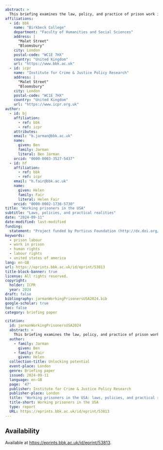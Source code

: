 ```yaml
---
abstract: >
  This briefing examines the law, policy, and practice of prison work in the United States, focusing on Arizona, California, and Texas. It provides a comprehensive analysis of work and employment training opportunities for prisoners in these states, contextualised within recent trends in their prison populations and in the legal framework governing prison labour. The briefing explores how different levels of custodial security affect access to work opportunities and examines relevant case law and state-specific approaches. Recent policy developments are linked to penal cultures and prison population trends. The briefing suggests that prison work in these states primarily subsidises state institutions rather than enabling exploitation for private profit, with most work involving prison maintenance or producing goods for public sector use. Despite low labour costs, many prison industries struggle for economic viability. The analysis highlights a lack of reliable, comprehensive data on prison work, hindering thorough analysis and informed policymaking. Areas requiring further research include the specifics of 'prison housework', long-term outcomes of prison work, and implications of penal policy shifts. The briefing aims to contribute to evidence-based policy reforms that can improve outcomes for prisoners while addressing broader societal concerns about justice and rehabilitation.
affiliations:
  - id: bbk
    name: "Birkbeck College"
    department: "Faculty of Humanities and Social Sciences"
    address: |
      "Malet Street"
      "Bloomsbury"
    city: London
    postal-code: "WC1E 7HX"
    country: "United Kingdom"
    url: "https://www.bbk.ac.uk"
  - id: icpr
    name: "Institute for Crime & Justice Policy Research"
    address: |
      "Malet Street"
      "Bloomsbury"
    city: London
    postal-code: "WC1E 7HX"
    country: "United Kingdom"
    url: "https://www.icpr.org.uk"
author:
  - id: bj
    affiliation:
      - ref: bbk
      - ref: icpr
    attributes:
    email: "b.jarman@bbk.ac.uk"
    name:
      given: Ben
      family: Jarman
      literal: Ben Jarman
    orcid: "0000-0003-3527-5437"
  - id: hf
    affiliation:
      - ref: bbk
      - ref: icpr
    email: "h.fair@bbk.ac.uk"
    name:
      given: Helen
      family: Fair
      literal: Helen Fair
    orcid: "0000-0002-1736-5730"
title: "Working prisoners in the USA"
subtitle: "Laws, policies, and practical realities"
date: "2024-09-11"
date-modified: last-modified
funding: 
  statement: "Project funded by Porticus Foundation (http://dx.doi.org/10.13039/100020243)"
keywords: 
  - prison labour
  - work in prison
  - human rights
  - labour rights
  - united states of america
lang: en-GB
url: https://eprints.bbk.ac.uk/id/eprint/53813
title-block-banner: true
license: All rights reserved.
copyright:
  holder: ICPR
  year: 2024
draft: false
bibliography: jarmanWorkingPrisonersUSA2024.bib
google-scholar: true
toc: false
category: briefing paper

citation:
  id: jarmanWorkingPrisonersUSA2024
  abstract: >
    This briefing examines the law, policy, and practice of prison work in the United States, focusing on Arizona, California, and Texas. It provides a comprehensive analysis of work and employment training opportunities for prisoners in these states, contextualised within recent trends in their prison populations and in the legal framework governing prison labour. The briefing explores how different levels of custodial security affect access to work opportunities and examines relevant case law and state-specific approaches. Recent policy developments are linked to penal cultures and prison population trends. The briefing suggests that prison work in these states primarily subsidises state institutions rather than enabling exploitation for private profit, with most work involving prison maintenance or producing goods for public sector use. Despite low labour costs, many prison industries struggle for economic viability. The analysis highlights a lack of reliable, comprehensive data on prison work, hindering thorough analysis and informed policymaking. Areas requiring further research include the specifics of 'prison housework', long-term outcomes of prison work, and implications of penal policy shifts. The briefing aims to contribute to evidence-based policy reforms that can improve outcomes for prisoners while addressing broader societal concerns about justice and rehabilitation.
  author:
    - family: Jarman
      given: Ben
    - family: Fair
      given: Helen
  collection-title: Unlocking potential
  event-place: London
  genre: Briefing paper
  issued: 2024-09-11
  language: en-GB
  page: '47'
  publisher: Institute for Crime & Justice Policy Research
  publisher-place: London
  title: 'Working prisoners in the USA: laws, policies, and practical realities'
  title-short: Working prisoners in the USA
  type: report
  URL: https://eprints.bbk.ac.uk/id/eprint/53813
---
```


## Availability

Available at <https://eprints.bbk.ac.uk/id/eprint/53813>.
